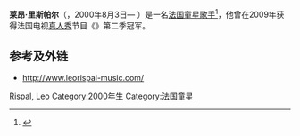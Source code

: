 {{Infobox person
|image = 
|imagesize = 
|alt = 
|caption = 
|birthname = 莱昂·里斯帕尔<br>Léo Rispal
|birth_date = {{birth date and age|2000|8|3|df=yes}}
|birth_place = [[法国|法国]][[罗讷-阿尔卑斯大区|罗讷-阿尔卑斯大区]][[卢瓦尔省|卢瓦尔省]][[罗阿讷|罗阿讷]]
|yearsactive = 2008年至今
|occupation = [[歌手|歌手]][[童星|童星]]
}}
'''莱昂·里斯帕尔'''（{{lang-fr|'''Léo Rispal'''}}，2000年8月3日— ）是一名[[法国|法国]][[童星|童星]][[歌手|歌手]]<ref>{{Cite web |url=http://www.age-des-celebrites.com/age-de-leo-rispal.php |title=Age des celebrites: Quel âge a Léo Rispal? |accessdate=2013-11-18 |archive-date=2013-11-11 |archive-url=https://web.archive.org/web/20131111094152/http://www.age-des-celebrites.com/age-de-leo-rispal.php |dead-url=no }}</ref>，他曾在2009年获得法国电视[[真人秀|真人秀]]节目《{{le|明星學校|L'École des stars}}》第二季冠军。

==参考及外链==
* http://www.leorispal-music.com/ {{Wayback|url=http://www.leorispal-music.com/ |date=20131110174917 }}
<references/>

[[Category:法國男歌手|Rispal, Leo]]
[[Category:2000年生|Category:2000年生]]
[[Category:法国童星|Category:法国童星]]